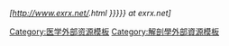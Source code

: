 ''[http://www.exrx.net/{{{1}}}.html {{{2|{{{1|{{PAGENAME}}}}}}}} at exrx.net]''<noinclude>
{{Documentation}}
[[Category:医学外部资源模板]]
[[Category:解剖學外部資源模板]]
</noinclude>